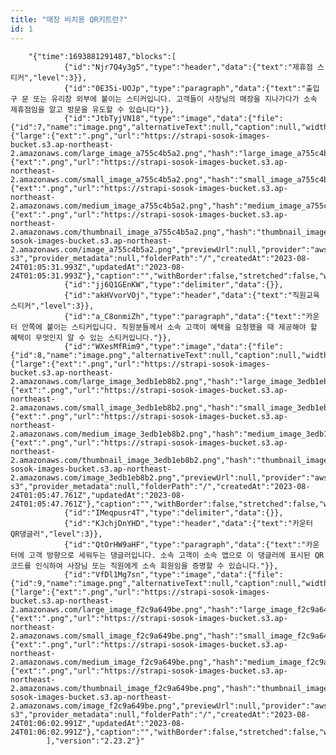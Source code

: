 ```yaml
---
title: "매장 비치용 QR키트란?"
id: 1
---
```



        "{"time":1693881291487,"blocks":[
                {"id":"Njr7Q4y3g5","type":"header","data":{"text":"제휴점 스티커","level":3}},
                {"id":"0E35i-UOJp","type":"paragraph","data":{"text":"출입구 문 또는 유리창 외부에 붙이는 스티커입니다. 고객들이 사장님의 매장을 지나가다가 소속 제휴점임을 알고 방문을 유도할 수 있습니다"}},
                {"id":"JtbTyjVN18","type":"image","data":{"file":{"id":7,"name":"image.png","alternativeText":null,"caption":null,"width":2000,"height":2067,"formats":{"large":{"ext":".png","url":"https://strapi-sosok-images-bucket.s3.ap-northeast-2.amazonaws.com/large_image_a755c4b5a2.png","hash":"large_image_a755c4b5a2","mime":"image/png","name":"large_image.png","path":null,"size":115.49,"width":968,"height":1000},"small":{"ext":".png","url":"https://strapi-sosok-images-bucket.s3.ap-northeast-2.amazonaws.com/small_image_a755c4b5a2.png","hash":"small_image_a755c4b5a2","mime":"image/png","name":"small_image.png","path":null,"size":33.77,"width":484,"height":500},"medium":{"ext":".png","url":"https://strapi-sosok-images-bucket.s3.ap-northeast-2.amazonaws.com/medium_image_a755c4b5a2.png","hash":"medium_image_a755c4b5a2","mime":"image/png","name":"medium_image.png","path":null,"size":68.04,"width":726,"height":750},"thumbnail":{"ext":".png","url":"https://strapi-sosok-images-bucket.s3.ap-northeast-2.amazonaws.com/thumbnail_image_a755c4b5a2.png","hash":"thumbnail_image_a755c4b5a2","mime":"image/png","name":"thumbnail_image.png","path":null,"size":7.57,"width":151,"height":156}},"hash":"image_a755c4b5a2","ext":".png","mime":"image/png","size":74.82,"url":"https://strapi-sosok-images-bucket.s3.ap-northeast-2.amazonaws.com/image_a755c4b5a2.png","previewUrl":null,"provider":"aws-s3","provider_metadata":null,"folderPath":"/","createdAt":"2023-08-24T01:05:31.993Z","updatedAt":"2023-08-24T01:05:31.993Z"},"caption":"","withBorder":false,"stretched":false,"withBackground":false}},
                {"id":"jj6Q1GEnKW","type":"delimiter","data":{}},
                {"id":"akHVvorVOj","type":"header","data":{"text":"직원교육 스티커","level":3}},
                {"id":"a_C8onmiZh","type":"paragraph","data":{"text":"카운터 안쪽에 붙이는 스티커입니다. 직원분들께서 소속 고객이 혜택을 요청했을 때 제공해야 할 혜택이 무엇인지 알 수 있는 스티커입니다."}},
                {"id":"WXesMfRim9","type":"image","data":{"file":{"id":8,"name":"image.png","alternativeText":null,"caption":null,"width":2000,"height":2033,"formats":{"large":{"ext":".png","url":"https://strapi-sosok-images-bucket.s3.ap-northeast-2.amazonaws.com/large_image_3edb1eb8b2.png","hash":"large_image_3edb1eb8b2","mime":"image/png","name":"large_image.png","path":null,"size":172.85,"width":984,"height":1000},"small":{"ext":".png","url":"https://strapi-sosok-images-bucket.s3.ap-northeast-2.amazonaws.com/small_image_3edb1eb8b2.png","hash":"small_image_3edb1eb8b2","mime":"image/png","name":"small_image.png","path":null,"size":49.32,"width":492,"height":500},"medium":{"ext":".png","url":"https://strapi-sosok-images-bucket.s3.ap-northeast-2.amazonaws.com/medium_image_3edb1eb8b2.png","hash":"medium_image_3edb1eb8b2","mime":"image/png","name":"medium_image.png","path":null,"size":101.85,"width":738,"height":750},"thumbnail":{"ext":".png","url":"https://strapi-sosok-images-bucket.s3.ap-northeast-2.amazonaws.com/thumbnail_image_3edb1eb8b2.png","hash":"thumbnail_image_3edb1eb8b2","mime":"image/png","name":"thumbnail_image.png","path":null,"size":10.36,"width":153,"height":156}},"hash":"image_3edb1eb8b2","ext":".png","mime":"image/png","size":102.41,"url":"https://strapi-sosok-images-bucket.s3.ap-northeast-2.amazonaws.com/image_3edb1eb8b2.png","previewUrl":null,"provider":"aws-s3","provider_metadata":null,"folderPath":"/","createdAt":"2023-08-24T01:05:47.761Z","updatedAt":"2023-08-24T01:05:47.761Z"},"caption":"","withBorder":false,"stretched":false,"withBackground":false}},
                {"id":"IMeqpusr4T","type":"delimiter","data":{}},
                {"id":"KJchjDnYHD","type":"header","data":{"text":"카운터 QR댕글러","level":3}},
                {"id":"QtOrHW9aHF","type":"paragraph","data":{"text":"카운터에 고객 방향으로 세워두는 댕글러입니다. 소속 고객이 소속 앱으로 이 댕글러에 표시된 QR코드를 인식하여 사장님 또는 직원에게 소속 회원임을 증명할 수 있습니다."}},
                {"id":"VfDl1Mg7sn","type":"image","data":{"file":{"id":9,"name":"image.png","alternativeText":null,"caption":null,"width":3024,"height":4032,"formats":{"large":{"ext":".png","url":"https://strapi-sosok-images-bucket.s3.ap-northeast-2.amazonaws.com/large_image_f2c9a649be.png","hash":"large_image_f2c9a649be","mime":"image/png","name":"large_image.png","path":null,"size":453.08,"width":750,"height":1000},"small":{"ext":".png","url":"https://strapi-sosok-images-bucket.s3.ap-northeast-2.amazonaws.com/small_image_f2c9a649be.png","hash":"small_image_f2c9a649be","mime":"image/png","name":"small_image.png","path":null,"size":133.84,"width":375,"height":500},"medium":{"ext":".png","url":"https://strapi-sosok-images-bucket.s3.ap-northeast-2.amazonaws.com/medium_image_f2c9a649be.png","hash":"medium_image_f2c9a649be","mime":"image/png","name":"medium_image.png","path":null,"size":260.1,"width":563,"height":750},"thumbnail":{"ext":".png","url":"https://strapi-sosok-images-bucket.s3.ap-northeast-2.amazonaws.com/thumbnail_image_f2c9a649be.png","hash":"thumbnail_image_f2c9a649be","mime":"image/png","name":"thumbnail_image.png","path":null,"size":17.94,"width":117,"height":156}},"hash":"image_f2c9a649be","ext":".png","mime":"image/png","size":2025.94,"url":"https://strapi-sosok-images-bucket.s3.ap-northeast-2.amazonaws.com/image_f2c9a649be.png","previewUrl":null,"provider":"aws-s3","provider_metadata":null,"folderPath":"/","createdAt":"2023-08-24T01:06:02.991Z","updatedAt":"2023-08-24T01:06:02.991Z"},"caption":"","withBorder":false,"stretched":false,"withBackground":false}}
            ],"version":"2.23.2"}"
                
